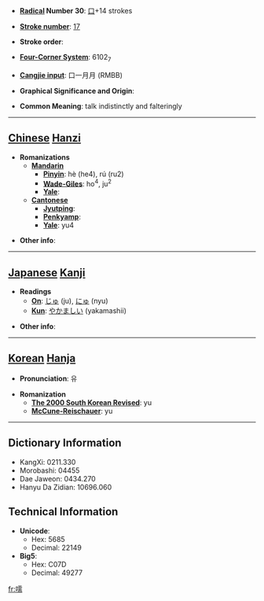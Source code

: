 * '''[[Wiktionary:Chinese radical index| Radical]] Number 30''': [[Wiktionary:Chinese radical index 口|口]]+14 strokes

* '''[[Wiktionary:Chinese total strokes index|Stroke number]]''': [[Wiktionary:Chinese total strokes index 17|17]]

* '''Stroke order''': 

* '''[[Wiktionary:Chinese four corner index|Four-Corner System]]''': 6102<sub>7</sub>

* '''[[Wiktionary:Chinese Cangjie index|Cangjie input]]''': 口一月月 (RMBB)

* '''Graphical Significance and Origin''': 

* '''Common Meaning''': talk indistinctly and falteringly

----

== [[Chinese]] [[Hanzi]] ==

* '''Romanizations'''
** '''[[Mandarin]]'''
*** '''[[Pinyin]]''': hè (he4), rú (ru2)
*** '''[[Wade-Giles]]''': ho<sup>4</sup>, ju<sup>2</sup>
*** '''[[Yale]]''': 
** '''[[Cantonese]]'''
*** '''[[Jyutping]]''':
*** '''[[Penkyamp]]''': 
*** '''[[Yale]]''': yu4

* '''Other info''': 

----

== [[Japanese]] [[Kanji]] ==

* '''Readings'''
** '''[[On]]''': [[じゅ]] (ju), [[にゅ]] (nyu)
** '''[[Kun]]''': [[やかましい]] (yakamashii)

* '''Other info''':  

----

== [[Korean]] [[Hanja]] ==

* '''Pronunciation''': 유

* '''Romanization'''
** '''[[The 2000 South Korean Revised Romanization|The 2000 South Korean Revised]]''': yu
** '''[[McCune-Reischauer]]''': yu

----

== Dictionary Information ==

* KangXi: 0211.330
* Morobashi: 04455
* Dae Jaweon: 0434.270
* Hanyu Da Zidian: 10696.060

== Technical Information ==

* '''Unicode''':
** Hex: 5685
** Decimal: 22149
* '''Big5''':
** Hex: C07D
** Decimal: 49277

[[fr:嚅]]